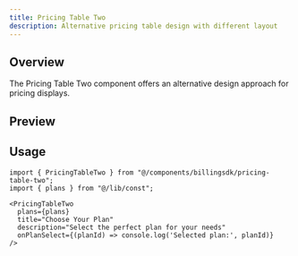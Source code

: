 ```yaml
---
title: Pricing Table Two
description: Alternative pricing table design with different layout
---
```



## Overview

The Pricing Table Two component offers an alternative design approach for pricing displays.

## Preview

<PreviewComponents>
  <PricingTableTwoDemo />
</PreviewComponents>

## Usage

```tsx
import { PricingTableTwo } from "@/components/billingsdk/pricing-table-two";
import { plans } from "@/lib/const";

<PricingTableTwo 
  plans={plans}
  title="Choose Your Plan"
  description="Select the perfect plan for your needs"
  onPlanSelect={(planId) => console.log('Selected plan:', planId)}
/>
```

